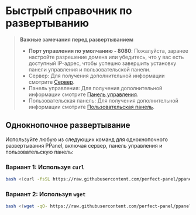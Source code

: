 # Быстрый справочник по развертыванию

> **Важные замечания перед развертыванием**
>
> - **Порт управления по умолчанию - 8080**: Пожалуйста, заранее настройте разрешение домена или убедитесь, что у вас есть доступный IP-адрес, чтобы успешно завершить установку панели управления и пользовательской панели.
> - Сервер: Для получения дополнительной информации смотрите [Сервер](/ru-RU/docs/server/config).
> - Панель управления: Для получения дополнительной информации смотрите [Панель управления](/ru-RU/docs/admin/config).
> - Пользовательская панель: Для получения дополнительной информации смотрите [Пользовательская панель](/ru-RU/docs/user/config).

## Однокнопочное развертывание

Используйте любую из следующих команд для однокнопочного развертывания PPanel, включая сервер, панель управления и пользовательскую панель:

### Вариант 1: Используя `curl`

```bash
bash <(curl -fsSL https://raw.githubusercontent.com/perfect-panel/ppanel-script/refs/heads/main/install.sh)
```

### Вариант 2: Используя `wget`

```bash
bash <(wget -qO- https://raw.githubusercontent.com/perfect-panel/ppanel-script/refs/heads/main/install.sh)
```



<Giscus />
